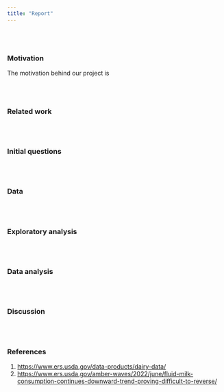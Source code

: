 ```yaml
---
title: "Report"
---
```


<br><br> 

### Motivation

The motivation behind our project is 

<br><br>

### Related work

<br><br>

### Initial questions

<br><br>

### Data

<br><br>

### Exploratory analysis

<br><br>

### Data analysis

<br><br>

### Discussion

<br><br>

### References

1. <https://www.ers.usda.gov/data-products/dairy-data/>
2. <https://www.ers.usda.gov/amber-waves/2022/june/fluid-milk-consumption-continues-downward-trend-proving-difficult-to-reverse/>
